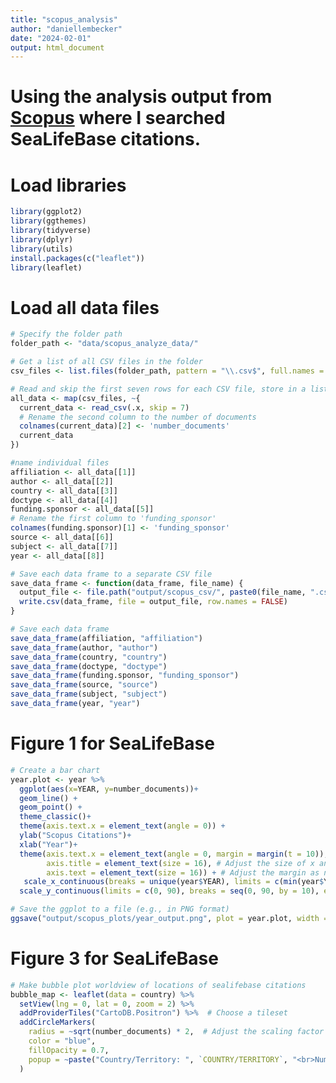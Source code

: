 ```yaml
---
title: "scopus_analysis"
author: "daniellembecker"
date: "2024-02-01"
output: html_document
---
```


# Using the analysis output from [Scopus](https://www.scopus.com/term/analyzer.uri?sort=plf-f&src=s&sid=c3cad66d9c803eb9e767bdd52c487fb7&sot=a&sdt=a&sl=16&s=ALL%28sealifebase%29&origin=resultslist&count=10&analyzeResults=Analyze+results) where I searched SeaLifeBase citations.


# Load libraries

```r
library(ggplot2)
library(ggthemes)
library(tidyverse)
library(dplyr)
library(utils)
install.packages(c("leaflet"))
library(leaflet)
```

# Load all data files

```r

# Specify the folder path
folder_path <- "data/scopus_analyze_data/"

# Get a list of all CSV files in the folder
csv_files <- list.files(folder_path, pattern = "\\.csv$", full.names = TRUE)

# Read and skip the first seven rows for each CSV file, store in a list
all_data <- map(csv_files, ~{
  current_data <- read_csv(.x, skip = 7)
  # Rename the second column to the number of documents
  colnames(current_data)[2] <- 'number_documents'
  current_data
})

#name individual files
affiliation <- all_data[[1]]
author <- all_data[[2]]
country <- all_data[[3]]
doctype <- all_data[[4]]
funding.sponsor <- all_data[[5]]
# Rename the first column to 'funding_sponsor'
colnames(funding.sponsor)[1] <- 'funding_sponsor'
source <- all_data[[6]]
subject <- all_data[[7]]
year <- all_data[[8]]

# Save each data frame to a separate CSV file
save_data_frame <- function(data_frame, file_name) {
  output_file <- file.path("output/scopus_csv/", paste0(file_name, ".csv"))
  write.csv(data_frame, file = output_file, row.names = FALSE)
}

# Save each data frame
save_data_frame(affiliation, "affiliation")
save_data_frame(author, "author")
save_data_frame(country, "country")
save_data_frame(doctype, "doctype")
save_data_frame(funding.sponsor, "funding_sponsor")
save_data_frame(source, "source")
save_data_frame(subject, "subject")
save_data_frame(year, "year")

```


# Figure 1 for SeaLifeBase
```r

# Create a bar chart
year.plot <- year %>%
  ggplot(aes(x=YEAR, y=number_documents))+
  geom_line() + 
  geom_point() +
  theme_classic()+
  theme(axis.text.x = element_text(angle = 0)) +
  ylab("Scopus Citations")+
  xlab("Year")+
  theme(axis.text.x = element_text(angle = 0, margin = margin(t = 10)),  # Adjust the margin as needed
        axis.title = element_text(size = 16), # Adjust the size of x and y axis labels
        axis.text = element_text(size = 16)) + # Adjust the margin as needed
   scale_x_continuous(breaks = unique(year$YEAR), limits = c(min(year$YEAR), max(year$YEAR) - 1), expand = c(0, 0))+
  scale_y_continuous(limits = c(0, 90), breaks = seq(0, 90, by = 10), expand = c(0, 0));year.plot

# Save the ggplot to a file (e.g., in PNG format)
ggsave("output/scopus_plots/year_output.png", plot = year.plot, width = 15, height = 6, dpi = 300)

```


# Figure 3 for SeaLifeBase
```r

# Make bubble plot worldview of locations of sealifebase citations
bubble_map <- leaflet(data = country) %>%
  setView(lng = 0, lat = 0, zoom = 2) %>%
  addProviderTiles("CartoDB.Positron") %>%  # Choose a tileset
  addCircleMarkers(
    radius = ~sqrt(number_documents) * 2,  # Adjust the scaling factor as needed
    color = "blue",
    fillOpacity = 0.7,
    popup = ~paste("Country/Territory: ", `COUNTRY/TERRITORY`, "<br>Number of Documents: ", number_documents)
  )



```







